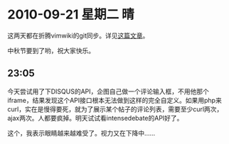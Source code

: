 = 2010-09-21 星期二 晴 =
这两天都在折腾vimwiki的git同步。详见[[../tips/Vim/ways-to-sync-vimwiki|这篇文章]]。

中秋节要到了哟，祝大家快乐。

== 23:05 ==
今天尝试用了下DISQUS的API，企图自己做一个评论输入框，不用他那个iframe，结果发现这个API接口根本无法做到这样的完全自定义。如果用php来curl，实在是慢得要死，就为了展示某个帖子的评论列表，需要至少curl两次，ajax两次。人都要疯掉。明天试试看intensedebate的API好了。

这个，我表示眼睛越来越难受了。视力又在下降中……
